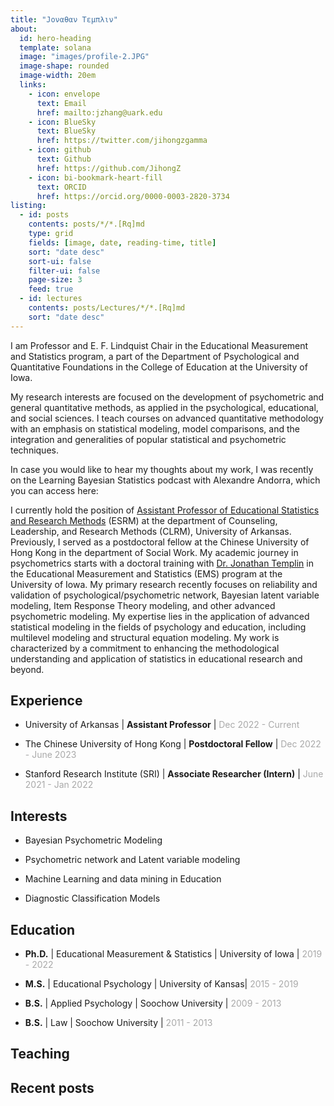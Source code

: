 ```yaml
---
title: "Jοναθαν Τεμπλιν"
about:
  id: hero-heading
  template: solana
  image: "images/profile-2.JPG"
  image-shape: rounded
  image-width: 20em
  links:
    - icon: envelope
      text: Email
      href: mailto:jzhang@uark.edu
    - icon: BlueSky
      text: BlueSky
      href: https://twitter.com/jihongzgamma
    - icon: github
      text: Github
      href: https://github.com/JihongZ
    - icon: bi-bookmark-heart-fill
      text: ORCID
      href: https://orcid.org/0000-0003-2820-3734
listing:
  - id: posts
    contents: posts/*/*.[Rq]md
    type: grid
    fields: [image, date, reading-time, title]
    sort: "date desc"
    sort-ui: false
    filter-ui: false
    page-size: 3
    feed: true
  - id: lectures
    contents: posts/Lectures/*/*.[Rq]md
    sort: "date desc"
---
```


::: {#hero-heading}
I am Professor and E. F. Lindquist Chair in the Educational Measurement and Statistics program, a part of the Department of Psychological and Quantitative Foundations in the College of Education at the University of Iowa.

My research interests are focused on the development of psychometric and general quantitative methods, as applied in the psychological, educational, and social sciences. I teach courses on advanced quantitative methodology with an emphasis on statistical modeling, model comparisons, and the integration and generalities of popular statistical and psychometric techniques.

In case you would like to hear my thoughts about my work, I was recently on the Learning Bayesian Statistics podcast with Alexandre Andorra, which you can access here:
:::

::: {#hero-heading}
I currently hold the position of [Assistant Professor of Educational Statistics and Research Methods](https://esrm.uark.edu/directory/uid/jzhang/name/Jihong+Zhang/) (ESRM) at the department of Counseling, Leadership, and Research Methods (CLRM), University of Arkansas. Previously, I served as a postdoctoral fellow at the Chinese University of Hong Kong in the department of Social Work. My academic journey in psychometrics starts with a doctoral training with [Dr. Jonathan Templin](https://jonathantemplin.com/) in the Educational Measurement and Statistics (EMS) program at the University of Iowa. My primary research recently focuses on reliability and validation of psychological/psychometric network, Bayesian latent variable modeling, Item Response Theory modeling, and other advanced psychometric modeling. My expertise lies in the application of advanced statistical modeling in the fields of psychology and education, including multilevel modeling and structural equation modeling. My work is characterized by a commitment to enhancing the methodological understanding and application of statistics in educational research and beyond.
:::

::: {.panel-tabset align="left"}
## Experience

-   University of Arkansas \| **Assistant Professor** \| [Dec 2022 - Current]{style="color:darkgrey;"}

-   The Chinese University of Hong Kong \| **Postdoctoral Fellow** \| [Dec 2022 - June 2023]{style="color:darkgrey;"}

-   Stanford Research Institute (SRI) \| **Associate Researcher (Intern)** \| [June 2021 - Jan 2022]{style="color:darkgrey;"}

## Interests

-   Bayesian Psychometric Modeling

-   Psychometric network and Latent variable modeling

-   Machine Learning and data mining in Education

-   Diagnostic Classification Models

## Education

-   **Ph.D.** \| Educational Measurement & Statistics \| University of Iowa \| [2019 - 2022]{style="color:darkgrey;"}

-   **M.S.** \| Educational Psychology \| University of Kansas\| [2015 - 2019]{style="color:darkgrey;"}

-   **B.S.** \| Applied Psychology \| Soochow University \| [2009 - 2013]{#date style="color:darkgrey;"}

-   **B.S.** \| Law \| Soochow University \| [2011 - 2013]{style="color:darkgrey;"}
:::

## Teaching

::: {#lectures}
:::

## Recent posts

::: {#posts}
:::


